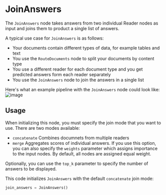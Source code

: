 # JoinAnswers

The `JoinAnswers` node takes answers from two individual Reader nodes as input and joins them to product a single list of answers. 

A typical use case for `JoinAnswers` is as follows:
- Your documents contain different types of data, for example tables and text
- You use the `RouteDocuments` node to split your documents by content type
- You use a different reader for each document type and you get predicted answers form each reader separately
- You use the `JoinAnswers` node to join the answers in a single list 

Here's what an example pipeline with the `JoinAnswers` node could look like:
![image](/img/JoinAnswers_pipeline.jpg)

## Usage

When initializing this node, you must specify the join mode that you want to use. There are two modes available:
- `concatenate` Combines documnets from multiple readers
- `merge` Aggregates scores of individual answers. If you use this option, you can also specify the `weights` parameter which assigns importance to the input nodes. By default, all nodes are assigned equal weight.

Optionally, you can use the `top_k` parameter to specify the number of answers to be displayed.

This code initializes `JoinAnswers` with the default `concatenate` join mode:

```python
join_answers = JoinAnswers()
```